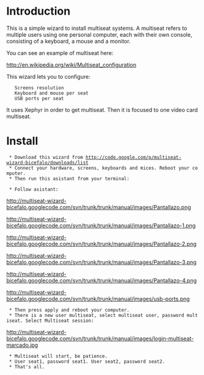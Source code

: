 = Introduction =

This is a simple wizard to install multiseat systems. A multiseat refers to multiple users using one personal computer, each with their own console, consisting of a keyboard, a mouse and a monitor.

You can see an example of multiseat here:

http://en.wikipedia.org/wiki/Multiseat_configuration

This wizard lets you to configure:

    Screens resolution
    Keyboard and mouse per seat
    USB ports per seat 

It uses Xephyr in order to get multiseat. Then it is focused to one video card multiseat. 


= Install =

  * Download this wizard from http://code.google.com/p/multiseat-wizard-bicefalo/downloads/list
  * Connect your hardware, screens, keyboards and mices. Reboot your computer.
  * Then run this asistant from your terminal:

{{{sudo python main.py}}}

  * Follow asistant:

http://multiseat-wizard-bicefalo.googlecode.com/svn/trunk/trunk/manual/images/Pantallazo.png

http://multiseat-wizard-bicefalo.googlecode.com/svn/trunk/trunk/manual/images/Pantallazo-1.png


http://multiseat-wizard-bicefalo.googlecode.com/svn/trunk/trunk/manual/images/Pantallazo-2.png


http://multiseat-wizard-bicefalo.googlecode.com/svn/trunk/trunk/manual/images/Pantallazo-3.png


http://multiseat-wizard-bicefalo.googlecode.com/svn/trunk/trunk/manual/images/Pantallazo-4.png

http://multiseat-wizard-bicefalo.googlecode.com/svn/trunk/trunk/manual/images/usb-ports.png

  * Then press apply and reboot your computer.
  * There is a new user multiseat, select multiseat user, password multiseat. Select Multiseat session:

http://multiseat-wizard-bicefalo.googlecode.com/svn/trunk/trunk/manual/images/login-multiseat-marcado.jpg

  * Multiseat will start, be patience.
  * User seat1, password seat1. User seat2, password seat2.
  * That's all.